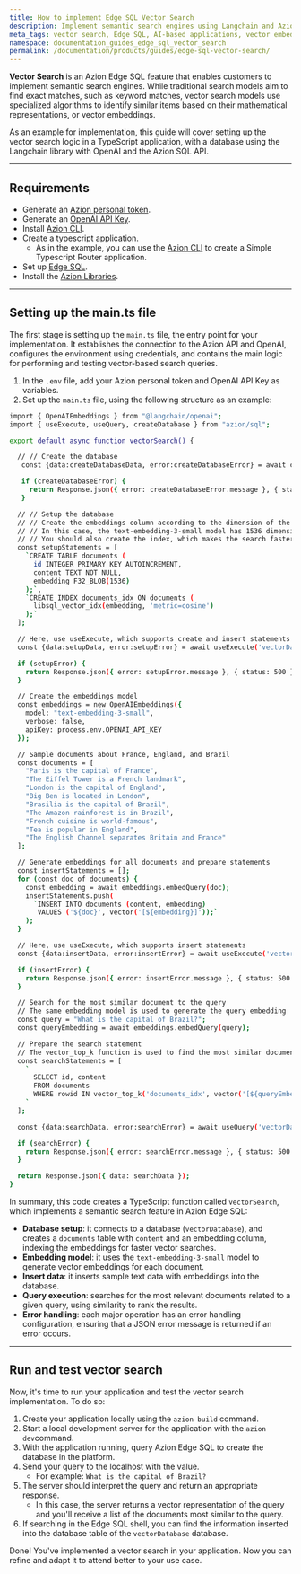 ```yaml
---
title: How to implement Edge SQL Vector Search
description: Implement semantic search engines using Langchain and Azion Edge SQL API in a TypeScript edge application.
meta_tags: vector search, Edge SQL, AI-based applications, vector embeddings, SQLite
namespace: documentation_guides_edge_sql_vector_search
permalink: /documentation/products/guides/edge-sql-vector-search/
---
```



**Vector Search** is an Azion Edge SQL feature that enables customers to implement semantic search engines. While traditional search models aim to find exact matches, such as keyword matches, vector search models use specialized algorithms to identify similar items based on their mathematical representations, or vector embeddings.

<LinkButton link="/en/documentation/products/store/edge-sql/vector-search/" label="Go to Vector Search Reference" severity="secondary" target="_blank" />

As an example for implementation, this guide will cover setting up the vector search logic in a TypeScript application, with a database using the Langchain library with OpenAI and the Azion SQL API.

---

## Requirements

- Generate an [Azion personal token](/en/documentation/products/guides/personal-tokens/).
- Generate an [OpenAI API Key](https://platform.openai.com/docs/quickstart/create-and-export-an-api-key).
- Install [Azion CLI](/en/documentation/products/azion-cli/overview/).
- Create a typescript application. 
    - As in the example, you can use the [Azion CLI](/en/documentation/devtools/cli/init/) to create a Simple Typescript Router application.
- Set up [Edge SQL](/en/documentation/products/store/edge-sql/).
- Install the [Azion Libraries](https://github.com/aziontech/lib). 

---

## Setting up the main.ts file

The first stage is setting up the `main.ts` file, the entry point for your implementation. It establishes the connection to the Azion API and OpenAI, configures the environment using credentials, and contains the main logic for performing and testing vector-based search queries.

1. In the `.env` file, add your Azion personal token and OpenAI API Key as variables.
2. Set up the `main.ts` file, using the following structure as an example:

```bash
import { OpenAIEmbeddings } from "@langchain/openai";
import { useExecute, useQuery, createDatabase } from "azion/sql";

export default async function vectorSearch() {

  // // Create the database
   const {data:createDatabaseData, error:createDatabaseError} = await createDatabase('vectorDatabase',{debug:true})

   if (createDatabaseError) {
     return Response.json({ error: createDatabaseError.message }, { status: 500 });
   }

  // // Setup the database
  // // Create the embeddings column according to the dimension of the embeddings model
  // // In this case, the text-embedding-3-small model has 1536 dimensions
  // // You should also create the index, which makes the search faster!
  const setupStatements = [
    `CREATE TABLE documents (
      id INTEGER PRIMARY KEY AUTOINCREMENT,
      content TEXT NOT NULL, 
      embedding F32_BLOB(1536)
    );`,
    `CREATE INDEX documents_idx ON documents (
      libsql_vector_idx(embedding, 'metric=cosine')
    );`
  ];

  // Here, use useExecute, which supports create and insert statements
  const {data:setupData, error:setupError} = await useExecute('vectorDatabase',setupStatements)

  if (setupError) {
    return Response.json({ error: setupError.message }, { status: 500 });
  }

  // Create the embeddings model
  const embeddings = new OpenAIEmbeddings({
    model: "text-embedding-3-small",
    verbose: false,
    apiKey: process.env.OPENAI_API_KEY
  });

  // Sample documents about France, England, and Brazil
  const documents = [
    "Paris is the capital of France",
    "The Eiffel Tower is a French landmark",
    "London is the capital of England", 
    "Big Ben is located in London",
    "Brasilia is the capital of Brazil",
    "The Amazon rainforest is in Brazil",
    "French cuisine is world-famous",
    "Tea is popular in England",
    "The English Channel separates Britain and France"
  ];

  // Generate embeddings for all documents and prepare statements
  const insertStatements = [];
  for (const doc of documents) {
    const embedding = await embeddings.embedQuery(doc);
    insertStatements.push(
      `INSERT INTO documents (content, embedding) 
       VALUES ('${doc}', vector('[${embedding}]'));`
    );
  }

  // Here, use useExecute, which supports insert statements
  const {data:insertData, error:insertError} = await useExecute('vectorDatabase',insertStatements,{debug:true}) 

  if (insertError) {
    return Response.json({ error: insertError.message }, { status: 500 });
  } 

  // Search for the most similar document to the query
  // The same embedding model is used to generate the query embedding
  const query = "What is the capital of Brazil?";
  const queryEmbedding = await embeddings.embedQuery(query); 

  // Prepare the search statement
  // The vector_top_k function is used to find the most similar documents to the query
  const searchStatements = [
    `
      SELECT id, content
      FROM documents
      WHERE rowid IN vector_top_k('documents_idx', vector('[${queryEmbedding}]'), 2)
    `
  ];

  const {data:searchData, error:searchError} = await useQuery('vectorDatabase',searchStatements)

  if (searchError) {
    return Response.json({ error: searchError.message }, { status: 500 });
  } 

  return Response.json({ data: searchData });
}
```

In summary, this code creates a TypeScript function called `vectorSearch`, which implements a semantic search feature in Azion Edge SQL:

- **Database setup**: it connects to a database (`vectorDatabase`), and creates a `documents` table with `content` and an embedding column, indexing the embeddings for faster vector searches.
- **Embedding model**: it uses the `text-embedding-3-small` model to generate vector embeddings for each document.
- **Insert data**: it inserts sample text data with embeddings into the database.
- **Query execution**: searches for the most relevant documents related to a given query, using similarity to rank the results.
- **Error handling**: each major operation has an error handling configuration, ensuring that a JSON error message is returned if an error occurs.

---

## Run and test vector search

Now, it's time to run your application and test the vector search implementation. To do so:
 
1. Create your application locally using the `azion build` command.
2. Start a local development server for the application with the `azion dev`command.
3. With the application running, query Azion Edge SQL to create the database in the platform.
4. Send your query to the localhost with the value. 
    - For example: `What is the capital of Brazil?`
5. The server should interpret the query and return an appropriate response.
    - In this case, the server returns a vector representation of the query and you'll receive a list of the documents most similar to the query.
6. If searching in the Edge SQL shell, you can find the information inserted into the database table of the `vectorDatabase` database.

Done! You've implemented a vector search in your application. Now you can refine and adapt it to attend better to your use case.
